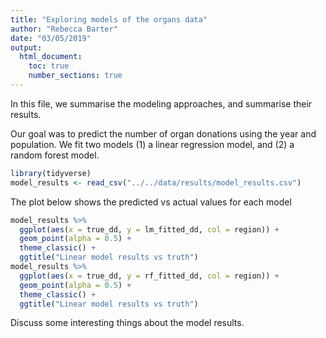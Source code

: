 ```yaml
---
title: "Exploring models of the organs data"
author: "Rebecca Barter"
date: "03/05/2019"
output:
  html_document:
    toc: true
    number_sections: true
---
```



In this file, we summarise the modeling approaches, and summarise their results.

Our goal was to predict the number of organ donations using the year and population. We fit two models (1) a linear regression model, and (2) a random forest model.

```r
library(tidyverse)
model_results <- read_csv("../../data/results/model_results.csv")
```


The plot below shows the predicted vs actual values for each model

```r
model_results %>%
  ggplot(aes(x = true_dd, y = lm_fitted_dd, col = region)) +
  geom_point(alpha = 0.5) +
  theme_classic() +
  ggtitle("Linear model results vs truth")
model_results %>%
  ggplot(aes(x = true_dd, y = rf_fitted_dd, col = region)) +
  geom_point(alpha = 0.5) +
  theme_classic() +
  ggtitle("Linear model results vs truth")
```

Discuss some interesting things about the model results.